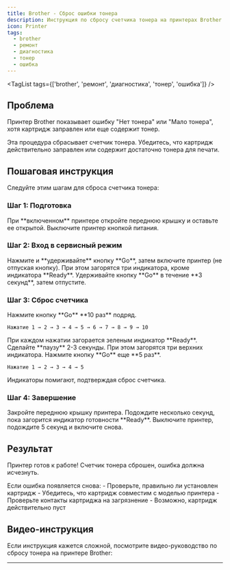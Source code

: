 ```yaml
---
title: Brother - Сброс ошибки тонера
description: Инструкция по сбросу счетчика тонера на принтерах Brother при ошибках "Нет тонера" или "Мало тонера"
icon: Printer
tags:
  - brother
  - ремонт
  - диагностика
  - тонер
  - ошибка
---
```


<TagList tags={['brother', 'ремонт', 'диагностика', 'тонер', 'ошибка']} />

## Проблема

Принтер Brother показывает ошибку "Нет тонера" или "Мало тонера", хотя картридж заправлен или еще содержит тонер.

<Callout title="Важно" type="warn">
  Эта процедура сбрасывает счетчик тонера. Убедитесь, что картридж действительно заправлен или содержит достаточно тонера для печати.
</Callout>

## Пошаговая инструкция

Следуйте этим шагам для сброса счетчика тонера:

### Шаг 1: Подготовка

<Steps>

<Step>
При **включенном** принтере откройте переднюю крышку и оставьте ее открытой.
</Step>

<Step>
Выключите принтер кнопкой питания.
</Step>

</Steps>

### Шаг 2: Вход в сервисный режим

<Steps>

<Step>
Нажмите и **удерживайте** кнопку **Go**, затем включите принтер (не отпуская кнопку).

<Callout type="info">
  При этом загорятся три индикатора, кроме индикатора **Ready**.
</Callout>
</Step>

<Step>
Удерживайте кнопку **Go** в течение **3 секунд**, затем отпустите.
</Step>

</Steps>

### Шаг 3: Сброс счетчика

<Steps>

<Step>
Нажмите кнопку **Go** **10 раз** подряд.

```
Нажатие 1 → 2 → 3 → 4 → 5 → 6 → 7 → 8 → 9 → 10
```

<Callout type="info">
  При каждом нажатии загорается зеленым индикатор **Ready**.
</Callout>
</Step>

<Step>
Сделайте **паузу** 2-3 секунды. При этом загорятся три верхних индикатора.
</Step>

<Step>
Нажмите кнопку **Go** еще **5 раз**.

```
Нажатие 1 → 2 → 3 → 4 → 5
```

<Callout type="info">
  Индикаторы помигают, подтверждая сброс счетчика.
</Callout>
</Step>

</Steps>

### Шаг 4: Завершение

<Steps>

<Step>
Закройте переднюю крышку принтера.
</Step>

<Step>
Подождите несколько секунд, пока загорится индикатор готовности **Ready**.
</Step>

<Step>
Выключите принтер, подождите 5 секунд и включите снова.
</Step>

</Steps>

## Результат

Принтер готов к работе! Счетчик тонера сброшен, ошибка должна исчезнуть.

<Callout title="Проблема не решена?" type="error">
  Если ошибка появляется снова:
  - Проверьте, правильно ли установлен картридж
  - Убедитесь, что картридж совместим с моделью принтера
  - Проверьте контакты картриджа на загрязнение
  - Возможно, картридж действительно пуст
</Callout>





## Видео-инструкция

<Callout title="Визуальное руководство">
  Если инструкция кажется сложной, посмотрите видео-руководство по сбросу тонера на принтере Brother:
</Callout>

<YouTubeVideo id="N9_CKHmgCe8" title="Сброс тонера Brother - видео-инструкция" />

---


